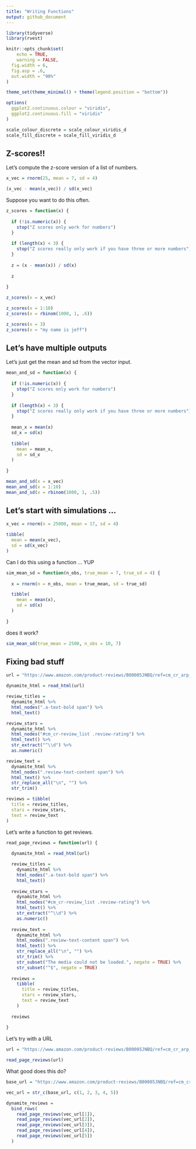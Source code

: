 ```yaml
---
title: "Writing Functions"
output: github_document
---
```


```r
library(tidyverse)
library(rvest)

knitr::opts_chunk$set(
	echo = TRUE,
	warning = FALSE,
  fig.width = 6,
  fig.asp = .6,
  out.width = "90%"
)

theme_set(theme_minimal() + theme(legend.position = "bottom"))

options(
  ggplot2.continuous.colour = "viridis",
  ggplot2.continuous.fill = "viridis"
)

scale_colour_discrete = scale_colour_viridis_d
scale_fill_discrete = scale_fill_viridis_d
```


## Z-scores!!

Let's compute the z-score version of a list of numbers.

```r
x_vec = rnorm(25, mean = 7, sd = 4)

(x_vec - mean(x_vec)) / sd(x_vec)
```

Suppose you want to do this often.

```r
z_scores = function(x) {
  
  if (!is.numeric(x)) {
    stop("Z scores only work for numbers")
  }
  
  if (length(x) < 3) {
    stop("Z scores really only work if you have three or more numbers")
  }
  
  z = (x - mean(x)) / sd(x)
  
  z
  
}
```

```r
z_scores(x = x_vec)

z_scores(x = 1:10)
z_scores(x = rbinom(1000, 1, .6))

z_scores(x = 3)
z_scores(x = "my name is jeff")
```


## Let's have multiple outputs

Let's just get the mean and sd from the vector input. 

```r
mean_and_sd = function(x) {
  
  if (!is.numeric(x)) {
    stop("Z scores only work for numbers")
  }
  
  if (length(x) < 3) {
    stop("Z scores really only work if you have three or more numbers")
  }
  
  mean_x = mean(x)
  sd_x = sd(x)
  
  tibble(
    mean = mean_x,
    sd = sd_x
  )
  
}

mean_and_sd(x = x_vec)
mean_and_sd(x = 1:10)
mean_and_sd(x = rbinom(1000, 1, .5))
```


## Let's start with simulations ...

```r
x_vec = rnorm(n = 25000, mean = 17, sd = 4)

tibble(
  mean = mean(x_vec),
  sd = sd(x_vec)
)

```

Can I do this using a function ... YUP

```r
sim_mean_sd = function(n_obs, true_mean = 7, true_sd = 4) {
  
  x = rnorm(n = n_obs, mean = true_mean, sd = true_sd)

  tibble(
    mean = mean(x),
    sd = sd(x)
  )
  
}
```

does it work?

```r
sim_mean_sd(true_mean = 2500, n_obs = 10, 7)
```

## Fixing bad stuff

```r
url = "https://www.amazon.com/product-reviews/B00005JNBQ/ref=cm_cr_arp_d_viewopt_rvwer?ie=UTF8&reviewerType=avp_only_reviews&sortBy=recent&pageNumber=1"

dynamite_html = read_html(url)

review_titles = 
  dynamite_html %>%
  html_nodes(".a-text-bold span") %>%
  html_text()

review_stars = 
  dynamite_html %>%
  html_nodes("#cm_cr-review_list .review-rating") %>%
  html_text() %>%
  str_extract("^\\d") %>%
  as.numeric()

review_text = 
  dynamite_html %>%
  html_nodes(".review-text-content span") %>%
  html_text() %>% 
  str_replace_all("\n", "") %>% 
  str_trim()

reviews = tibble(
  title = review_titles,
  stars = review_stars,
  text = review_text
)
```


Let's write a function to get reviews.

```r
read_page_reviews = function(url) {
  
  dynamite_html = read_html(url)

  review_titles = 
    dynamite_html %>%
    html_nodes(".a-text-bold span") %>%
    html_text()
  
  review_stars = 
    dynamite_html %>%
    html_nodes("#cm_cr-review_list .review-rating") %>%
    html_text() %>%
    str_extract("^\\d") %>%
    as.numeric()
  
  review_text = 
    dynamite_html %>%
    html_nodes(".review-text-content span") %>%
    html_text() %>% 
    str_replace_all("\n", "") %>% 
    str_trim() %>% 
    str_subset("The media could not be loaded.", negate = TRUE) %>% 
    str_subset("^$", negate = TRUE)
  
  reviews = 
    tibble(
      title = review_titles,
      stars = review_stars,
      text = review_text
    )
  
  reviews
  
}
```

Let's try with a URL

```r
url = "https://www.amazon.com/product-reviews/B00005JNBQ/ref=cm_cr_arp_d_viewopt_rvwer?ie=UTF8&reviewerType=avp_only_reviews&sortBy=recent&pageNumber=5"

read_page_reviews(url)
```

What good does this do?

```r
base_url = "https://www.amazon.com/product-reviews/B00005JNBQ/ref=cm_cr_arp_d_viewopt_rvwer?ie=UTF8&reviewerType=avp_only_reviews&sortBy=recent&pageNumber="

vec_url = str_c(base_url, c(1, 2, 3, 4, 5))

dynamite_reviews = 
  bind_rows(
    read_page_reviews(vec_url[1]),
    read_page_reviews(vec_url[2]),
    read_page_reviews(vec_url[3]),
    read_page_reviews(vec_url[4]),
    read_page_reviews(vec_url[5])
  )
```







